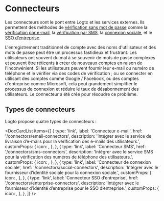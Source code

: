 
# Connecteurs

Les connecteurs sont le pont entre Logto et les services externes. Ils permettent des méthodes de [vérification sans mot de passe](https://auth.wiki/passwordless) comme la [vérification par e-mail](/end-user-flows/sign-up-and-sign-in/sign-in), la [vérification par SMS](/end-user-flows/sign-up-and-sign-in/sign-in), la [connexion sociale](/end-user-flows/sign-up-and-sign-in/social-sign-in), et le [SSO d’entreprise](/end-user-flows/enterprise-sso).

L'enregistrement traditionnel de compte avec des noms d'utilisateur et des mots de passe peut être un processus fastidieux et frustrant. Les utilisateurs ont souvent du mal à se souvenir de mots de passe complexes et peuvent être réticents à créer de nouveaux comptes en raison de l'inconvénient. Si les utilisateurs peuvent fournir leur e-mail ou numéro de téléphone et le vérifier via des codes de vérification ; ou se connecter en utilisant des comptes comme Google / Facebook, ou des comptes d'entreprise comme Microsoft, cela peut grandement simplifier le processus de connexion et réduire le taux de désabonnement des utilisateurs. Le connecteur a été créé pour résoudre ce problème.

## Types de connecteurs

Logto propose quatre types de connecteurs :

<DocCardList
  items={[
    {
      type: 'link',
      label: 'Connecteur e-mail',
      href: '/connectors/email-connectors',
      description:
        'Intégrer avec le service de livraison d’e-mails pour la vérification des e-mails des utilisateurs.',
      customProps: {
        icon: <Email />,
      },
    },
    {
      type: 'link',
      label: 'Connecteur SMS',
      href: '/connectors/sms-connectors',
      description:
        'Intégrer avec le service SMS pour la vérification des numéros de téléphone des utilisateurs.',
      customProps: {
        icon: <Mobile />,
      },
    },
    {
      type: 'link',
      label: 'Connecteur de connexion sociale',
      href: '/connectors/social-connectors',
      description: 'Intégrer avec le fournisseur d’identité sociale pour la connexion sociale.',
      customProps: {
        icon: <Social />,
      },
    },
    {
      type: 'link',
      label: 'Connecteur SSO d’entreprise',
      href: '/connectors/enterprise-connectors',
      description: 'Intégrer avec le fournisseur d’identité d’entreprise pour le SSO d’entreprise.',
      customProps: {
        icon: <Enterprise />,
      },
    },
  ]}
/>
